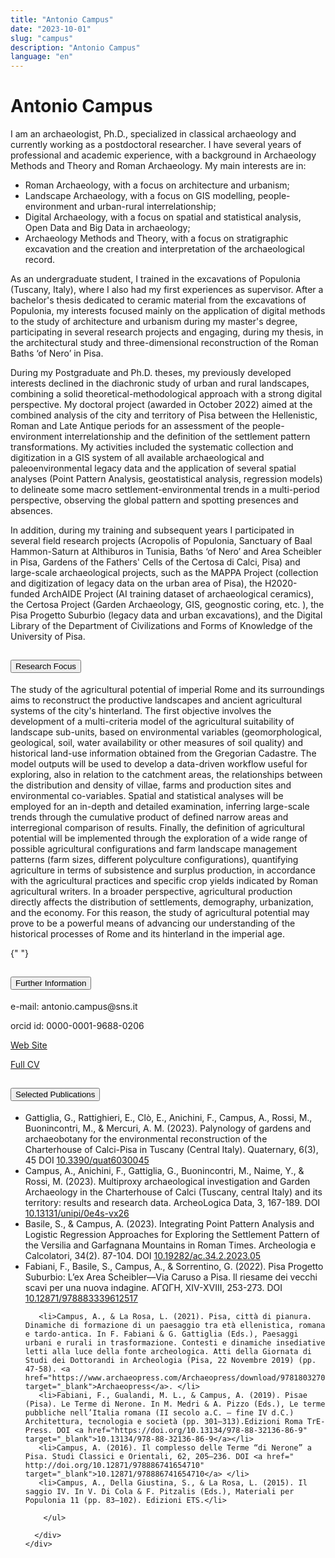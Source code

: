 ```yaml
---
title: "Antonio Campus"
date: "2023-10-01"
slug: "campus"
description: "Antonio Campus"
language: "en"
---
```


# Antonio Campus

I am an archaeologist, Ph.D., specialized in classical archaeology and currently working as a postdoctoral researcher. I have several years of professional and academic experience, with a background in Archaeology Methods and Theory and Roman Archaeology. My main interests are in:

- Roman Archaeology, with a focus on architecture and urbanism;
- Landscape Archaeology, with a focus on GIS modelling, people-environment and urban-rural interrelationship;
- Digital Archaeology, with a focus on spatial and statistical analysis, Open Data and Big Data in archaeology;
- Archaeology Methods and Theory, with a focus on stratigraphic excavation and the creation and interpretation of the archaeological record.

As an undergraduate student, I trained in the excavations of Populonia (Tuscany, Italy), where I also had my first experiences as supervisor. After a bachelor's thesis dedicated to ceramic material from the excavations of Populonia, my interests focused mainly on the application of digital methods to the study of architecture and urbanism during my master's degree, participating in several research projects and engaging, during my thesis, in the architectural study and three-dimensional reconstruction of the Roman Baths ‘of Nero’ in Pisa.

During my Postgraduate and Ph.D. theses, my previously developed interests declined in the diachronic study of urban and rural landscapes, combining a solid theoretical-methodological approach with a strong digital perspective. My doctoral project (awarded in October 2022) aimed at the combined analysis of the city and territory of Pisa between the Hellenistic, Roman and Late Antique periods for an assessment of the people-environment interrelationship and the definition of the settlement pattern transformations. My activities included the systematic collection and digitization in a GIS system of all available archaeological and paleoenvironmental legacy data and the application of several spatial analyses (Point Pattern Analysis, geostatistical analysis, regression models) to delineate some macro settlement-environmental trends in a multi-period perspective, observing the global pattern and spotting presences and absences.

In addition, during my training and subsequent years I participated in several field research projects (Acropolis of Populonia, Sanctuary of Baal Hammon-Saturn at Althiburos in Tunisia, Baths ‘of Nero’ and Area Scheibler in Pisa, Gardens of the Fathers' Cells of the Certosa di Calci, Pisa) and large-scale archaeological projects, such as the MAPPA Project (collection and digitization of legacy data on the urban area of Pisa), the H2020-funded ArchAIDE Project (AI training dataset of archaeological ceramics), the Certosa Project (Garden Archaeology, GIS, geognostic coring, etc. ), the Pisa Progetto Suburbio (legacy data and urban excavations), and the Digital Library of the Department of Civilizations and Forms of Knowledge of the University of Pisa.

<div class="accordion my-5" id="accordionExample">
  <div class="accordion-item">
    <h2 class="accordion-header" id="headingOne">
      <button
        class="accordion-button"
        type="button"
        data-bs-toggle="collapse"
        data-bs-target="#collapseOne"
        aria-expanded="true"
        aria-controls="collapseOne"
      >
        Research Focus
      </button>
    </h2>
    <div
      id="collapseOne"
      class="accordion-collapse collapse show"
      aria-labelledby="headingOne"
      data-bs-parent="#accordionExample"
    >
      <div class="accordion-body">
        <p>
       The study of the agricultural potential of imperial Rome and its surroundings aims to reconstruct the productive landscapes and ancient agricultural systems of the city's hinterland. The first objective involves the development of a multi-criteria model of the agricultural suitability of landscape sub-units, based on environmental variables (geomorphological, geological, soil, water availability or other measures of soil quality) and historical land-use information obtained from the Gregorian Cadastre. The model outputs will be used to develop a data-driven workflow useful for exploring, also in relation to the catchment areas, the relationships between the distribution and density of villae, farms and production sites and environmental co-variables. Spatial and statistical analyses will be employed for an in-depth and detailed examination, inferring large-scale trends through the cumulative product of defined narrow areas and interregional comparison of results. Finally, the definition of agricultural potential will be implemented through the exploration of a wide range of possible agricultural configurations and farm landscape management patterns (farm sizes, different polyculture configurations), quantifying agriculture in terms of subsistence and surplus production, in accordance with the agricultural practices and specific crop yields indicated by Roman agricultural writers. In a broader perspective, agricultural production directly affects the distribution of settlements, demography, urbanization, and the economy. For this reason, the study of agricultural potential may prove to be a powerful means of advancing our understanding of the historical processes of Rome and its hinterland in the imperial age.
        </p>
      </div>
    </div>
  </div>

{" "}

<div class="accordion-item">
  <h2 class="accordion-header" id="headingTwo">
    <button
      class="accordion-button collapsed"
      type="button"
      data-bs-toggle="collapse"
      data-bs-target="#collapseTwo"
      aria-expanded="false"
      aria-controls="collapseTwo"
    >
      Further Information
    </button>
  </h2>
  <div
    id="collapseTwo"
    class="accordion-collapse collapse"
    aria-labelledby="headingTwo"
    data-bs-parent="#accordionExample"
  >
    <div class="accordion-body">
      <p>e-mail: antonio.campus@sns.it</p>
      <p>orcid id: 0000-0001-9688-0206</p>
      <p>
        <a
          href="https://pisa.academia.edu/AntonioCampus"
          target="_blank"
          rel="noopener noreferrer"
        >
          Web Site
        </a>
      </p>
      <p>
        <a href="" target="_blank" rel="noopener noreferrer">
          Full CV
        </a>
      </p>
    </div>
  </div>
</div>

  <div class="accordion-item">
    <h2 class="accordion-header" id="headingThree">
      <button
        class="accordion-button collapsed"
        type="button"
        data-bs-toggle="collapse"
        data-bs-target="#collapseThree"
        aria-expanded="false"
        aria-controls="collapseThree"
      >
        Selected Publications
      </button>
    </h2>
    <div
      id="collapseThree"
      class="accordion-collapse collapse"
      aria-labelledby="headingThree"
      data-bs-parent="#accordionExample"
    >
      <div class="accordion-body">
    <ul>
          <li>
          Gattiglia, G., Rattighieri, E., Clò, E., Anichini, F., Campus, A., Rossi, M., Buonincontri, M., & Mercuri, A. M. (2023). Palynology of gardens and archaeobotany for the environmental reconstruction of the Charterhouse of Calci-Pisa in Tuscany (Central Italy). Quaternary, 6(3), 45 DOI <a href="https://doi.org/10.3390/quat6030045" target="_blank">10.3390/quat6030045</a>
          </li>
          <li>
Campus, A., Anichini, F., Gattiglia, G., Buonincontri, M., Naime, Y., & Rossi, M. (2023). Multiproxy archaeological investigation and Garden Archaeology in the Charterhouse of Calci (Tuscany, central Italy) and its territory: results and research data. ArcheoLogica Data, 3, 167-189. DOI <a href="https://doi.org/10.13131/unipi/0e4s-vx26" target="_blank">10.13131/unipi/0e4s-vx26</a>
          </li>
          <li>
   Basile, S., & Campus, A. (2023). Integrating Point Pattern Analysis and Logistic Regression Approaches for Exploring the Settlement Pattern of the Versilia and Garfagnana Mountains in Roman Times. Archeologia e Calcolatori, 34(2). 87-104. DOI <a href="https://doi.org/10.19282/ac.34.2.2023.05" target="_blank">10.19282/ac.34.2.2023.05</a>
          </li>
          <li>Fabiani, F., Basile, S., Campus, A., & Sorrentino, G. (2022). Pisa Progetto Suburbio: L’ex Area Scheibler—Via Caruso a Pisa. Il riesame dei vecchi scavi per una nuova indagine. ΑΓΩΓΗ, XIV-XVIII, 253-273. DOI <a href="https://doi.org/10.12871/978883339612517" target="_blank">10.12871/978883339612517</a></li>
       
       <li>Campus, A., & La Rosa, L. (2021). Pisa, città di pianura. Dinamiche di formazione di un paesaggio tra età ellenistica, romana e tardo-antica. In F. Fabiani & G. Gattiglia (Eds.), Paesaggi urbani e rurali in trasformazione. Contesti e dinamiche insediative letti alla luce della fonte archeologica. Atti della Giornata di Studi dei Dottorandi in Archeologia (Pisa, 22 Novembre 2019) (pp. 47-58). <a href="https://www.archaeopress.com/Archaeopress/download/9781803270968" target="_blank">Archaeopress</a>. </li>
       <li>Fabiani, F., Gualandi, M. L., & Campus, A. (2019). Pisae (Pisa). Le Terme di Nerone. In M. Medri & A. Pizzo (Eds.), Le terme pubbliche nell’Italia romana (II secolo a.C. – fine IV d.C.) Architettura, tecnologia e società (pp. 301–313).Edizioni Roma TrE-Press. DOI <a href="https://doi.org/10.13134/978-88-32136-86-9" target="_blank">10.13134/978-88-32136-86-9</a></li>
       <li>Campus, A. (2016). Il complesso delle Terme “di Nerone” a Pisa. Studi Classici e Orientali, 62, 205–236. DOI <a href=" http://doi.org/10.12871/978886741654710" target="_blank">10.12871/978886741654710</a> </li>
       <li>Campus, A., Della Giustina, S., & La Rosa, L. (2015). Il saggio IV. In V. Di Cola & F. Pitzalis (Eds.), Materiali per Populonia 11 (pp. 83–102). Edizioni ETS.</li>
       
        </ul>

      </div>
    </div>

  </div>
</div>
